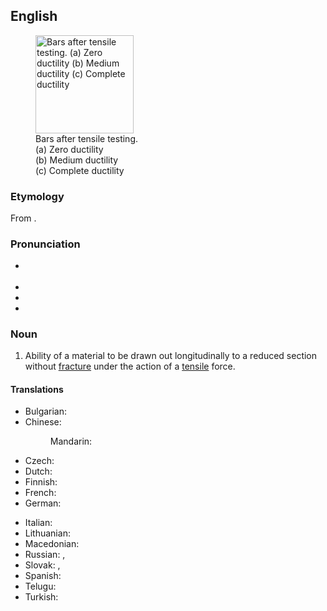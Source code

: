 ==English==
{{wikipedia}}
[[File:Ductility.svg|thumb|right|157px|Bars after tensile testing.<br>
(a) Zero ductility<br>
(b) Medium ductility<br>
(c) Complete ductility]]

===Etymology===
From {{suffix|ductile|ity|lang=en}}.

===Pronunciation===
* {{a|GenAm}} {{IPA|/dʌkˈtɪlɪdi/|lang=en}}
* {{audio|en-us-ductility.ogg|Audio (US)|lang=en}}
* {{hyphenation|duc|til|i|ty|lang=en}}
* {{rhymes|ɪlɪti|lang=en}}

===Noun===
{{en-noun|~|ductilities}}

# {{lb|en|physics}} Ability of a material to be drawn out longitudinally to a reduced section without [[fracture]] under the action of a [[tensile]] force.

====Translations====
{{trans-top|ability of material}}
* Bulgarian: {{t+|bg|разтегливост|f}}
* Chinese:
*: Mandarin: {{t+|cmn|延性|tr=yánxìng}}
* Czech: {{t|cs|tažnost|f}}
* Dutch: {{t+|nl|taaiheid}}
* Finnish: {{t+|fi|venyvyys}}
* French: {{t+|fr|ductilité|f}}
* German: {{t|de|Verformbarkeit}}
{{trans-mid}}
* Italian: {{t+|it|duttilità|f}}
* Lithuanian: {{t|lt|tąsumas|m}}
* Macedonian: {{t|mk|ковност|f}}
* Russian: {{t+|ru|ковкость}}, {{t+|ru|тягучесть}}
* Slovak: {{t|sk|kujnosť}}, {{t|sk|pružnosť|f}}
* Spanish: {{t+|es|ductilidad|f}}
* Telugu: {{t+|te|తన్యత}}
* Turkish: {{t+|tr|süneklik}}
{{trans-bottom}}